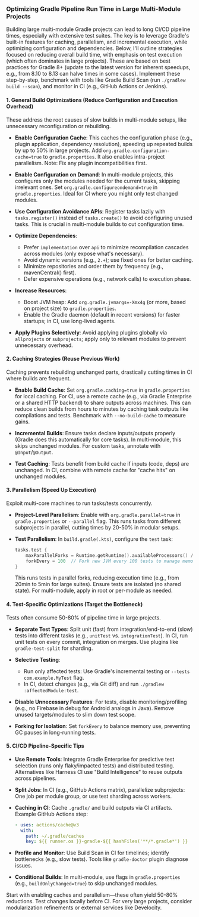 ### Optimizing Gradle Pipeline Run Time in Large Multi-Module Projects

Building large multi-module Gradle projects can lead to long CI/CD pipeline times, especially with extensive test suites. The key is to leverage Gradle's built-in features for caching, parallelism, and incremental execution, while optimizing configuration and dependencies. Below, I'll outline strategies focused on reducing overall build time, with emphasis on test execution (which often dominates in large projects). These are based on best practices for Gradle 8+ (update to the latest version for inherent speedups, e.g., from 8.10 to 8.13 can halve times in some cases). Implement these step-by-step, benchmark with tools like Gradle Build Scan (run `./gradlew build --scan`), and monitor in CI (e.g., GitHub Actions or Jenkins).

#### 1. **General Build Optimizations (Reduce Configuration and Execution Overhead)**
These address the root causes of slow builds in multi-module setups, like unnecessary reconfiguration or rebuilding.

- **Enable Configuration Cache**: This caches the configuration phase (e.g., plugin application, dependency resolution), speeding up repeated builds by up to 50% in large projects. Add `org.gradle.configuration-cache=true` to `gradle.properties`. It also enables intra-project parallelism. Note: Fix any plugin incompatibilities first.
  
- **Enable Configuration on Demand**: In multi-module projects, this configures only the modules needed for the current tasks, skipping irrelevant ones. Set `org.gradle.configureondemand=true` in `gradle.properties`. Ideal for CI where you might only test changed modules.

- **Use Configuration Avoidance APIs**: Register tasks lazily with `tasks.register()` instead of `tasks.create()` to avoid configuring unused tasks. This is crucial in multi-module builds to cut configuration time.

- **Optimize Dependencies**:
  - Prefer `implementation` over `api` to minimize recompilation cascades across modules (only expose what's necessary).
  - Avoid dynamic versions (e.g., `2.+`); use fixed ones for better caching.
  - Minimize repositories and order them by frequency (e.g., mavenCentral() first).
  - Defer expensive operations (e.g., network calls) to execution phase.

- **Increase Resources**:
  - Boost JVM heap: Add `org.gradle.jvmargs=-Xmx4g` (or more, based on project size) to `gradle.properties`.
  - Enable the Gradle daemon (default in recent versions) for faster startups; in CI, use long-lived agents.

- **Apply Plugins Selectively**: Avoid applying plugins globally via `allprojects` or `subprojects`; apply only to relevant modules to prevent unnecessary overhead.

#### 2. **Caching Strategies (Reuse Previous Work)**
Caching prevents rebuilding unchanged parts, drastically cutting times in CI where builds are frequent.

- **Enable Build Cache**: Set `org.gradle.caching=true` in `gradle.properties` for local caching. For CI, use a remote cache (e.g., via Gradle Enterprise or a shared HTTP backend) to share outputs across machines. This can reduce clean builds from hours to minutes by caching task outputs like compilations and tests. Benchmark with `--no-build-cache` to measure gains.

- **Incremental Builds**: Ensure tasks declare inputs/outputs properly (Gradle does this automatically for core tasks). In multi-module, this skips unchanged modules. For custom tasks, annotate with `@Input`/`@Output`.

- **Test Caching**: Tests benefit from build cache if inputs (code, deps) are unchanged. In CI, combine with remote cache for "cache hits" on unchanged modules.

#### 3. **Parallelism (Speed Up Execution)**
Exploit multi-core machines to run tasks/tests concurrently.

- **Project-Level Parallelism**: Enable with `org.gradle.parallel=true` in `gradle.properties` or `--parallel` flag. This runs tasks from different subprojects in parallel, cutting times by 20-50% in modular setups.

- **Test Parallelism**: In `build.gradle(.kts)`, configure the `test` task:
  ```kotlin
  tasks.test {
      maxParallelForks = Runtime.getRuntime().availableProcessors() / 2  // Adjust based on CI machine cores
      forkEvery = 100  // Fork new JVM every 100 tests to manage memory
  }
  ```
  This runs tests in parallel forks, reducing execution time (e.g., from 20min to 5min for large suites). Ensure tests are isolated (no shared state). For multi-module, apply in root or per-module as needed.

#### 4. **Test-Specific Optimizations (Target the Bottleneck)**
Tests often consume 50-80% of pipeline time in large projects.

- **Separate Test Types**: Split unit (fast) from integration/end-to-end (slow) tests into different tasks (e.g., `unitTest` vs. `integrationTest`). In CI, run unit tests on every commit, integration on merges. Use plugins like `gradle-test-split` for sharding.

- **Selective Testing**: 
  - Run only affected tests: Use Gradle's incremental testing or `--tests com.example.MyTest` flag.
  - In CI, detect changes (e.g., via Git diff) and run `./gradlew :affectedModule:test`.

- **Disable Unnecessary Features**: For tests, disable monitoring/profiling (e.g., no Firebase in debug for Android analogs in Java). Remove unused targets/modules to slim down test scope.

- **Forking for Isolation**: Set `forkEvery` to balance memory use, preventing GC pauses in long-running tests.

#### 5. **CI/CD Pipeline-Specific Tips**
- **Use Remote Tools**: Integrate Gradle Enterprise for predictive test selection (runs only flaky/impacted tests) and distributed testing. Alternatives like Harness CI use "Build Intelligence" to reuse outputs across pipelines.
  
- **Split Jobs**: In CI (e.g., GitHub Actions matrix), parallelize subprojects: One job per module group, or use test sharding across workers.

- **Caching in CI**: Cache `.gradle/` and build outputs via CI artifacts. Example GitHub Actions step:
  ```yaml
  - uses: actions/cache@v3
    with:
      path: ~/.gradle/caches
      key: ${{ runner.os }}-gradle-${{ hashFiles('**/*.gradle*') }}
  ```

- **Profile and Monitor**: Use Build Scan in CI for timelines; identify bottlenecks (e.g., slow tests). Tools like `gradle-doctor` plugin diagnose issues.

- **Conditional Builds**: In multi-module, use flags in `gradle.properties` (e.g., `buildOnlyChanged=true`) to skip unchanged modules.

Start with enabling caches and parallelism—these often yield 50-80% reductions. Test changes locally before CI. For very large projects, consider modularization refinements or external services like Develocity.